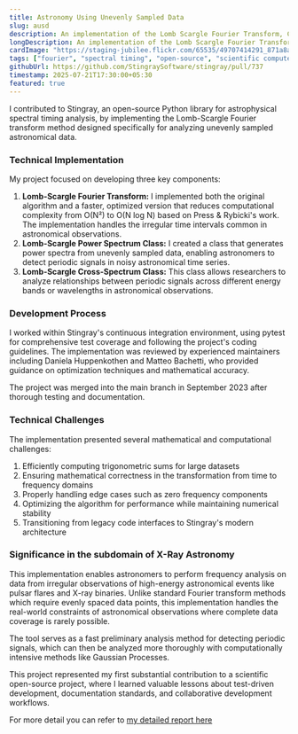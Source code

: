 ```yaml
---
title: Astronomy Using Unevenly Sampled Data
slug: ausd
description: An implementation of the Lomb Scargle Fourier Transform, Cross Spectrum and Power Spectrum
longDescription: An implementation of the Lomb Scargle Fourier Transform, Cross Spectrum and Power Spectrum
cardImage: "https://staging-jubilee.flickr.com/65535/49707414291_871a8a081a_q.jpg"
tags: ["fourier", "spectral timing", "open-source", "scientific compute"]
githubUrl: https://github.com/StingraySoftware/stingray/pull/737
timestamp: 2025-07-21T17:30:00+05:30
featured: true
---
```


I contributed to Stingray, an open-source Python library for astrophysical spectral timing analysis, by implementing the Lomb-Scargle Fourier transform method designed specifically for analyzing unevenly sampled astronomical data.

### Technical Implementation

My project focused on developing three key components:

1. **Lomb-Scargle Fourier Transform:** I implemented both the original algorithm and a faster, optimized version that reduces computational complexity from O(N²) to O(N log N) based on Press & Rybicki's work. The implementation handles the irregular time intervals common in astronomical observations.
2. **Lomb-Scargle Power Spectrum Class:** I created a class that generates power spectra from unevenly sampled data, enabling astronomers to detect periodic signals in noisy astronomical time series.
3. **Lomb-Scargle Cross-Spectrum Class:** This class allows researchers to analyze relationships between periodic signals across different energy bands or wavelengths in astronomical observations.

### Development Process

I worked within Stingray's continuous integration environment, using pytest for comprehensive test coverage and following the project's coding guidelines. The implementation was reviewed by experienced maintainers including Daniela Huppenkothen and Matteo Bachetti, who provided guidance on optimization techniques and mathematical accuracy.

The project was merged into the main branch in September 2023 after thorough testing and documentation.

### Technical Challenges

The implementation presented several mathematical and computational challenges:

1. Efficiently computing trigonometric sums for large datasets
2. Ensuring mathematical correctness in the transformation from time to frequency domains
3. Properly handling edge cases such as zero frequency components
4. Optimizing the algorithm for performance while maintaining numerical stability
5. Transitioning from legacy code interfaces to Stingray's modern architecture

### Significance in the subdomain of X-Ray Astronomy

This implementation enables astronomers to perform frequency analysis on data from irregular observations of high-energy astronomical events like pulsar flares and X-ray binaries. Unlike standard Fourier transform methods which require evenly spaced data points, this implementation handles the real-world constraints of astronomical observations where complete data coverage is rarely possible.

The tool serves as a fast preliminary analysis method for detecting periodic signals, which can then be analyzed more thoroughly with computationally intensive methods like Gaussian Processes.

This project represented my first substantial contribution to a scientific open-source project, where I learned valuable lessons about test-driven development, documentation standards, and collaborative development workflows.

For more detail you can refer to [my detailed report here](https://sgdp.vercel.app/blog/gsoc-project-report)
